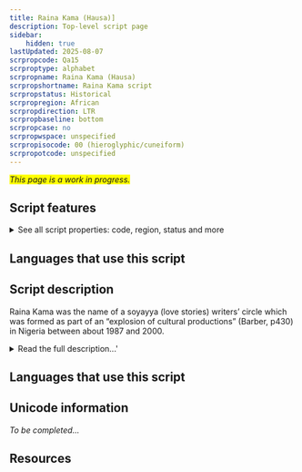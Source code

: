 ```yaml
---
title: Raina Kama (Hausa)]
description: Top-level script page
sidebar:
    hidden: true
lastUpdated: 2025-08-07
scrpropcode: Qa15
scrproptype: alphabet
scrpropname: Raina Kama (Hausa)
scrpropshortname: Raina Kama script
scrpropstatus: Historical
scrpropregion: African
scrpropdirection: LTR
scrpropbaseline: bottom
scrpropcase: no
scrpropwspace: unspecified
scrpropisocode: 00 (hieroglyphic/cuneiform)
scrpropotcode: unspecified
---
```


<span style='background-color:yellow'>_This page is a work in progress._</span>


## Script features

<details>
<summary> See all script properties: code, region, status and more</summary>
<ScriptInfo />
</details>

## Languages that use this script

<WsList script='Qa15' wsMax='5' />

## Script description

Raina Kama was the name of a  soyayya (love stories) writers’ circle which was formed as part of an “explosion of cultural productions” (Barber, p430) in Nigeria between about 1987 and 2000.

<details><summary>Read the full description...'</summary>_Not yet available._</details>

## Languages that use this script

<WsList script='Qa15' wsMax='5' />

## Unicode information

_To be completed..._

## Resources

<ScriptResources detailSummary='seemore' />

